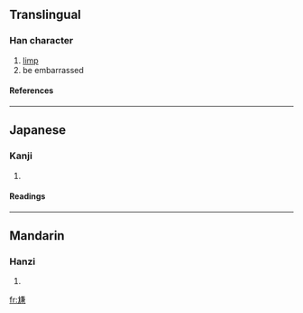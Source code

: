 ==Translingual==
===Han character===
{{Han char|rn=43|rad=尢|as=10|sn=13|four=|canj=大山廿X金 (KUTXC)}}
# [[limp]]
# be embarrassed
====References====
{{Han ref|kx=0299.070|dkj=07604|dj=0594.220|hdz=10556.080|uh=5C32|ud=23602}}
----
==Japanese==
===Kanji===
{{ja-kanji|grade=|rs=尢10}}
# {{defn|Japanese}} 
====Readings====
{{ja-readings|on=[[かん]] (kan), [[けん]] (ken)|kun=}}
----
==Mandarin==
===Hanzi===
{{cmn-hanzi|pin=[[gān]] (gan1)|wg=kan<sup>1</sup>}}
# {{defn|Mandarin}}

[[fr:尲]]